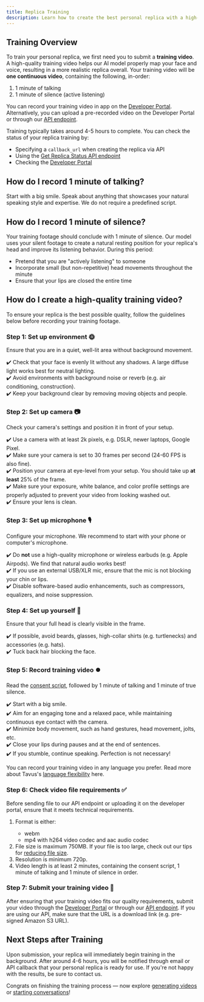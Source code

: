 ```yaml
---
title: Replica Training
description: Learn how to create the best personal replica with a high-quality training video.
---
```


## Training Overview

To train your personal replica, we first need you to submit a **training video**.
A high-quality training video helps our AI model properly map your face and voice,
resulting in a more realistic replica overall. Your training video will be **one continuous video**, containing the following, in-order:
<ol>
  <li>1 minute of talking</li>
  <li>1 minute of silence (active listening)</li>
</ol>

You can record your training video in app on the [Developer Portal](https://platform.tavus.io/). Alternatively, you can upload a pre-recorded video on the Developer Portal or through our [API endpoint](https://docs.tavus.io/api-reference/phoenix-replica-model/create-replica). 

Training typically takes around 4-5 hours to complete. You can check the status of your replica training by:
- Specifying a `callback_url` when creating the replica via API
- Using the [Get Replica Status API endpoint](https://docs.tavus.io/api-reference/phoenix-replica-model/get-replica)
- Checking the [Developer Portal](https://platform.tavus.io)

## How do I record 1 minute of talking?

Start with a big smile. Speak about anything that showcases your natural speaking style and expertise. We do not require a predefined script.

## How do I record 1 minute of silence?

Your training footage should conclude with 1 minute of silence. Our model uses your silent footage to create a natural resting position for your replica's head and improve its listening behavior. During this period:
- Pretend that you are "actively listening" to someone
- Incorporate small (but non-repetitive) head movements throughout the minute
- Ensure that your lips are closed the entire time

## How do I create a high-quality training video?
To ensure your replica is the best possible quality, 
follow the guidelines below before recording your training footage.

### Step 1: Set up environment 🌞 

Ensure that you are in a quiet, well-lit area without background movement. 

✔️ Check that your face is evenly lit without any shadows. A large diffuse light works best for neutral lighting.<br />
✔️ Avoid environments with background noise or reverb (e.g. air conditioning, construction).<br />
✔️ Keep your background clear by removing moving objects and people.<br />

### Step 2: Set up camera 📷
Check your camera's settings and position it in front of your setup.

✔️ Use a camera with at least 2k pixels, e.g. DSLR, newer laptops, Google Pixel.<br />
✔️ Make sure your camera is set to 30 frames per second (24-60 FPS is also fine). <br />
✔️ Position your camera at eye-level from your setup. You should take up **at least** 25% of the frame.<br />
✔️ Make sure your exposure, white balance, and color profile settings are properly adjusted to prevent your video from looking washed out.<br />
✔️ Ensure your lens is clean.<br />

### Step 3: Set up microphone 🎙️
Configure your microphone. We recommend to start with your phone or computer's microphone.

✔️ Do **not** use a high-quality microphone or wireless earbuds (e.g. Apple Airpods). We find that natural audio works best!<br />
✔️ If you use an external USB/XLR mic, ensure that the mic is not blocking your chin or lips.<br />
✔️ Disable software-based audio enhancements, such as compressors, equalizers, and noise suppression.<br />

### Step 4: Set up yourself 🙎
Ensure that your full head is clearly visible in the frame. 

✔️  If possible, avoid beards, glasses, high-collar shirts (e.g. turtlenecks) and accessories (e.g. hats).<br />
✔️   Tuck back hair blocking the face.<br />

### Step 5: Record training video ⏺️
Read the <a href="/sections/troubleshooting/consent-statement" target="_blank" rel="noopener noreferrer">consent script</a>, followed by 1 minute of talking and 1 minute of true silence.

✔️ Start with a big smile.<br />
✔️ Aim for an engaging tone and a relaxed pace, while maintaining continuous eye contact with the camera.<br />
✔️  Minimize body movement, such as hand gestures, head movement, jolts, etc.<br />
✔️ Close your lips during pauses and at the end of sentences.<br />
✔️ If you stumble, continue speaking. Perfection is not necessary!<br />

You can record your training video in any language you prefer. Read more about Tavus's <a href="/sections/replicas/language-support" target="_blank" rel="noopener noreferrer">language flexibility</a> here.

### Step 6: Check video file requirements ✅
Before sending file to our API endpoint or uploading it on the developer portal, ensure that it meets technical requirements.
<ol>
  <li>Format is either:</li>
    <ul>
        <li>webm</li>
        <li>mp4 with h264 video codec and aac audio codec</li>
      </ul>
  <li>File size is maximum 750MB. If your file is too large, check out our tips for <a href="/sections/troubleshooting/training-video-size" target="_blank" rel="noopener noreferrer">reducing file size</a>.</li>
  <li>Resolution is minimum 720p.</li>
  <li>Video length is at least 2 minutes, containing the consent script, 1 minute of talking and 1 minute of silence in order.</li>
</ol>

### Step 7: Submit your training video 🙌
After ensuring that your training video fits our quality requirements, submit your video through the [Developer Portal](https://platform.tavus.io/replicas/create) or through our <a href="/api-reference/phoenix-replica-model/create-replica" target="_blank" rel="noopener noreferrer">API endpoint</a>. 
If you are using our API, make sure that the URL is a download link (e.g. pre-signed Amazon S3 URL). 

## Next Steps after Training
Upon submission, your replica will immediately begin training in the background. After around 4-6 hours, you will be notified through email or API callback that your personal replica is ready for use. If you're not happy with the results, be sure to contact us.

Congrats on finishing the training process — now explore <a href="/sections/video-generation/overview" target="_blank" rel="noopener noreferrer">generating videos</a> or <a href="/sections/conversational-video-interface/cvi-overview" target="_blank" rel="noopener noreferrer">starting conversations</a>!